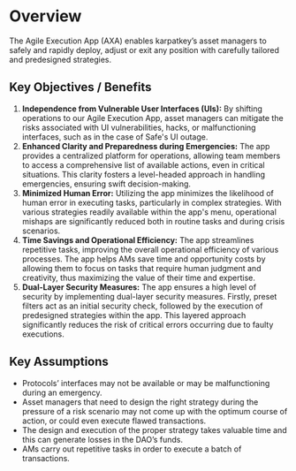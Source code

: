 # Overview

The Agile Execution App (AXA) enables karpatkey’s asset managers to safely and rapidly deploy, adjust or exit any position with carefully tailored and predesigned strategies.

## Key Objectives / Benefits

1. **Independence from Vulnerable User Interfaces (UIs):** By shifting operations to our Agile Execution App, asset managers can mitigate the risks associated with UI vulnerabilities, hacks, or malfunctioning interfaces, such as in the case of Safe's UI outage.
2. **Enhanced Clarity and Preparedness during Emergencies:** The app provides a centralized platform for operations, allowing team members to access a comprehensive list of available actions, even in critical situations. This clarity fosters a level-headed approach in handling emergencies, ensuring swift decision-making.
3. **Minimized Human Error:** Utilizing the app minimizes the likelihood of human error in executing tasks, particularly in complex strategies. With various strategies readily available within the app's menu, operational mishaps are significantly reduced both in routine tasks and during crisis scenarios.
4. **Time Savings and Operational Efficiency:** The app streamlines repetitive tasks, improving the overall operational efficiency of various processes. The app helps AMs save time and opportunity costs by allowing them to focus on tasks that require human judgment and creativity, thus maximizing the value of their time and expertise.
5. **Dual-Layer Security Measures:** The app ensures a high level of security by implementing dual-layer security measures. Firstly, preset filters act as an initial security check, followed by the execution of predesigned strategies within the app. This layered approach significantly reduces the risk of critical errors occurring due to faulty executions.

## Key Assumptions

- Protocols’ interfaces may not be available or may be malfunctioning during an emergency.
- Asset managers that need to design the right strategy during the pressure of a risk scenario may not come up with the optimum course of action, or could even execute flawed transactions.
- The design and execution of the proper strategy takes valuable time and this can generate losses in the DAO’s funds.
- AMs carry out repetitive tasks in order to execute a batch of transactions.
